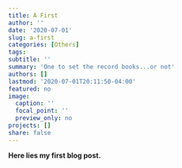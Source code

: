 ```yaml
---
title: A First
author: ''
date: '2020-07-01'
slug: a-first
categories: [Others]
tags:
subtitle: ''
summary: 'One to set the record books...or not'
authors: []
lastmod: '2020-07-01T20:11:50-04:00'
featured: no
image:
  caption: ''
  focal_point: ''
  preview_only: no
projects: []
share: false
---
```


**Here lies my first blog post.**